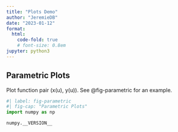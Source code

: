 ```yaml
---
title: "Plots Demo"
author: "JeremieDB"
date: "2023-01-12"
format:
  html:
    code-fold: true
    # font-size: 0.8em
jupyter: python3
---
```


## Parametric Plots

Plot function pair (x(u), y(u)). 
See @fig-parametric for an example.

```python
#| label: fig-parametric
#| fig-cap: "Parametric Plots"
import numpy as np

numpy.__VERSION__
```